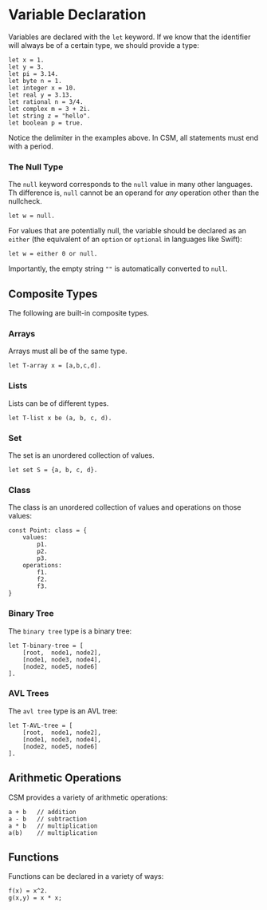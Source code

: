 # Variable Declaration

Variables are declared with the `let` keyword. If we know that the identifier will always be of a certain type, we should provide a type:

```
let x = 1.
let y = 3.
let pi = 3.14.
let byte n = 1.
let integer x = 10.
let real y = 3.13.
let rational n = 3/4.
let complex m = 3 + 2i.
let string z = "hello".
let boolean p = true.
```

Notice the delimiter in the examples above. In CSM, all statements must end with a period.

### The Null Type

The `null` keyword corresponds to the `null` value in many other languages. Th difference is, `null` cannot be an operand for _any_ operation other than the nullcheck.

```
let w = null.
```

For values that are potentially null, the variable should be declared as an `either` (the equivalent of an `option` or `optional` in languages like Swift):

```
let w = either 0 or null.
```

Importantly, the empty string `""` is automatically converted to `null`.

## Composite Types

The following are built-in composite types.

### Arrays

Arrays must all be of the same type.

```
let T-array x = [a,b,c,d].

```

### Lists

Lists can be of different types.

```
let T-list x be (a, b, c, d).
```

### Set

The set is an unordered collection of values.

```
let set S = {a, b, c, d}.
```

### Class

The class is an unordered collection of values and operations on those values:

```
const Point: class = {
	values:
		p1.
		p2.
		p3.
	operations:
		f1.
		f2.
		f3.
}
```

### Binary Tree

The `binary tree` type is a binary tree:

```
let T-binary-tree = [
	[root,  node1, node2],
	[node1, node3, node4],
	[node2, node5, node6]
].
```

### AVL Trees
The `avl tree` type is an AVL tree:

```
let T-AVL-tree = [
	[root,  node1, node2],
	[node1, node3, node4],
	[node2, node5, node6]
].
```

## Arithmetic Operations
CSM provides a variety of arithmetic operations:

```
a + b   // addition
a - b   // subtraction
a * b   // multiplication
a(b)    // multiplication

```

## Functions
Functions can be declared in a variety of ways:

```
f(x) = x^2.
g(x,y) = x * x;
```